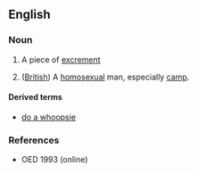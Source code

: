 ==English==

===Noun===
{{en-noun}}

# {{label|en|British|childish}} A piece of [[excrement]]
# ([[British]]) A [[homosexual]] man, especially [[camp]].

====Derived terms====
* [[do a whoopsie]]

===References===
* OED 1993 (online)
